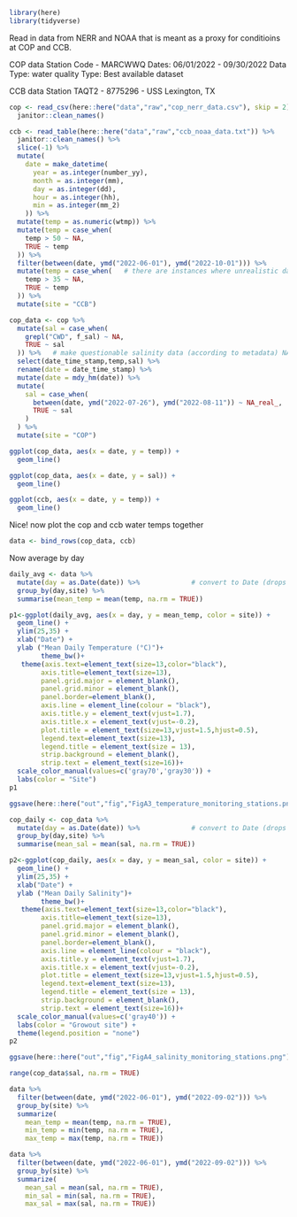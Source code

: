 ```r
library(here)
library(tidyverse)
```

Read in data from NERR and NOAA that is meant as a proxy for conditioins at COP and CCB. 

COP data
Station Code - MARCWWQ
Dates: 06/01/2022 - 09/30/2022
Data Type: water quality
Type: Best available dataset

CCB data
Station TAQT2 - 8775296 - USS Lexington, TX


```r
cop <- read_csv(here::here("data","raw","cop_nerr_data.csv"), skip = 2) %>%
  janitor::clean_names()

ccb <- read_table(here::here("data","raw","ccb_noaa_data.txt")) %>%
  janitor::clean_names() %>%
  slice(-1) %>%
  mutate(
    date = make_datetime(
      year = as.integer(number_yy),
      month = as.integer(mm),
      day = as.integer(dd),
      hour = as.integer(hh),
      min = as.integer(mm_2)
    )) %>%
  mutate(temp = as.numeric(wtmp)) %>%
  mutate(temp = case_when(
    temp > 50 ~ NA, 
    TRUE ~ temp
  )) %>%
  filter(between(date, ymd("2022-06-01"), ymd("2022-10-01"))) %>%
  mutate(temp = case_when(   # there are instances where unrealistic data is present, and just before it, the temperature jumps above 35.  removing any observations over 35 only removes these questionable data points
    temp > 35 ~ NA,
    TRUE ~ temp
  )) %>%
  mutate(site = "CCB")
```

```r
cop_data <- cop %>%
  mutate(sal = case_when(
    grepl("CWD", f_sal) ~ NA,
    TRUE ~ sal
  )) %>%   # make questionable salinity data (according to metadata) NA
  select(date_time_stamp,temp,sal) %>%
  rename(date = date_time_stamp) %>%
  mutate(date = mdy_hm(date)) %>%
  mutate(
    sal = case_when(
      between(date, ymd("2022-07-26"), ymd("2022-08-11")) ~ NA_real_,
      TRUE ~ sal
    )
  ) %>%
  mutate(site = "COP")
```

```r
ggplot(cop_data, aes(x = date, y = temp)) + 
  geom_line()
```

```r
ggplot(cop_data, aes(x = date, y = sal)) + 
  geom_line()
```

```r
ggplot(ccb, aes(x = date, y = temp)) + 
  geom_line()
```

Nice! now plot the cop and ccb water temps together

```r
data <- bind_rows(cop_data, ccb)
```

Now average by day

```r
daily_avg <- data %>%
  mutate(day = as.Date(date)) %>%             # convert to Date (drops time)
  group_by(day,site) %>%
  summarise(mean_temp = mean(temp, na.rm = TRUE))
```


```r
p1<-ggplot(daily_avg, aes(x = day, y = mean_temp, color = site)) + 
  geom_line() +
  ylim(25,35) +
  xlab("Date") +
  ylab ("Mean Daily Temperature (°C)")+ 
        theme_bw()+
   theme(axis.text=element_text(size=13,color="black"),
        axis.title=element_text(size=13),
        panel.grid.major = element_blank(),
        panel.grid.minor = element_blank(),
        panel.border=element_blank(),
        axis.line = element_line(colour = "black"),
        axis.title.y = element_text(vjust=1.7),
        axis.title.x = element_text(vjust=-0.2),
        plot.title = element_text(size=13,vjust=1.5,hjust=0.5),
        legend.text=element_text(size=13),
        legend.title = element_text(size = 13),
        strip.background = element_blank(),
        strip.text = element_text(size=16))+
  scale_color_manual(values=c('gray70','gray30')) + 
  labs(color = "Site")
p1
```

```r
ggsave(here::here("out","fig","FigA3_temperature_monitoring_stations.png"), p1, width = 8, height = 5, units = "in")
```

```r
cop_daily <- cop_data %>%
  mutate(day = as.Date(date)) %>%             # convert to Date (drops time)
  group_by(day,site) %>%
  summarise(mean_sal = mean(sal, na.rm = TRUE))
```

```r
p2<-ggplot(cop_daily, aes(x = day, y = mean_sal, color = site)) + 
  geom_line() +
  ylim(25,35) +
  xlab("Date") +
  ylab ("Mean Daily Salinity")+ 
        theme_bw()+
   theme(axis.text=element_text(size=13,color="black"),
        axis.title=element_text(size=13),
        panel.grid.major = element_blank(),
        panel.grid.minor = element_blank(),
        panel.border=element_blank(),
        axis.line = element_line(colour = "black"),
        axis.title.y = element_text(vjust=1.7),
        axis.title.x = element_text(vjust=-0.2),
        plot.title = element_text(size=13,vjust=1.5,hjust=0.5),
        legend.text=element_text(size=13),
        legend.title = element_text(size = 13),
        strip.background = element_blank(),
        strip.text = element_text(size=16))+
  scale_color_manual(values=c('gray40')) + 
  labs(color = "Growout site") +
  theme(legend.position = "none")
p2
```

```r
ggsave(here::here("out","fig","FigA4_salinity_monitoring_stations.png"), p2, width = 8, height = 5, units = "in")
```

```r
range(cop_data$sal, na.rm = TRUE)
```

```r
data %>%
  filter(between(date, ymd("2022-06-01"), ymd("2022-09-02"))) %>%
  group_by(site) %>%
  summarize(
    mean_temp = mean(temp, na.rm = TRUE),
    min_temp = min(temp, na.rm = TRUE),
    max_temp = max(temp, na.rm = TRUE))
```

```r
data %>%
  filter(between(date, ymd("2022-06-01"), ymd("2022-09-02"))) %>%
  group_by(site) %>%
  summarize(
    mean_sal = mean(sal, na.rm = TRUE),
    min_sal = min(sal, na.rm = TRUE),
    max_sal = max(sal, na.rm = TRUE))
```



